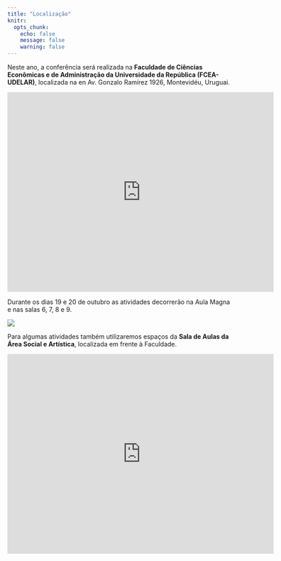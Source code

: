 ```yaml
---
title: "Localização"
knitr:
  opts_chunk:
    echo: false
    message: false
    warning: false
---
```


Neste ano, a conferência será realizada na **Faculdade de Ciências Econômicas e de Administração da Universidade da República (FCEA-UDELAR)**, localizada na en Av. Gonzalo Ramírez 1926, Montevidéu, Uruguai.

<center>

<iframe src="https://www.google.com/maps/embed?pb=!1m14!1m8!1m3!1d13087.072510087819!2d-56.1731886!3d-34.912268!3m2!1i1024!2i768!4f13.1!3m3!1m2!1s0x959f81bbacb16b53%3A0x57e62c82d3a0abb4!2sFacultad%20de%20Ciencias%20Econ%C3%B3micas%20y%20de%20Administraci%C3%B3n!5e0!3m2!1sen!2sbr!4v1691626315197!5m2!1sen!2sbr" width="600" height="450" style="border:0;" allowfullscreen loading="lazy" referrerpolicy="no-referrer-when-downgrade">

</iframe>

</center>

Durante os dias 19 e 20 de outubro as atividades decorrerão na Aula Magna e nas salas 6, 7, 8 e 9.

![](/img/fcea-salones.jpeg){fig-align="center"}

Para algumas atividades também utilizaremos espaços da **Sala de Aulas da Área Social e Artística**, localizada em frente à Faculdade.

<center>

<iframe src="https://www.google.com/maps/embed?pb=!1m14!1m8!1m3!1d1508.8032045050982!2d-56.17337285131593!3d-34.91254057098105!3m2!1i1024!2i768!4f13.1!3m3!1m2!1s0x959f81ba4566283b%3A0x6b0642c9bf97e3d7!2sAulario%20del%20%C3%81rea%20Social%20y%20Art%C3%ADstica%20-%20UdelaR!5e0!3m2!1sen!2sbr!4v1691626485887!5m2!1sen!2sbr" width="600" height="450" style="border:0;" allowfullscreen loading="lazy" referrerpolicy="no-referrer-when-downgrade">

</iframe>

</center>

